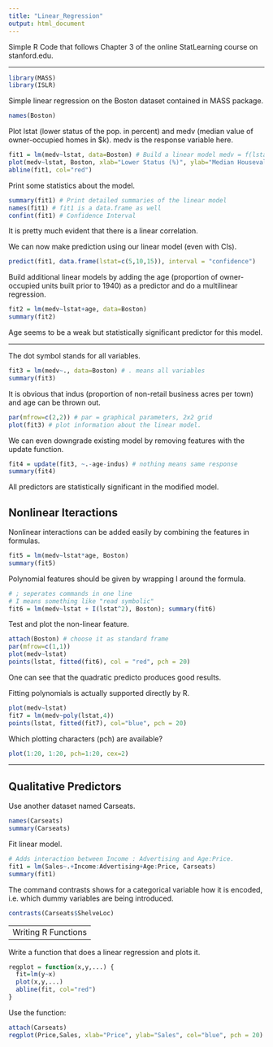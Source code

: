 ```yaml
---
title: "Linear_Regression"
output: html_document
---
```


Simple R Code that follows Chapter 3 of the online StatLearning course on stanford.edu.

---

```r
library(MASS) 
library(ISLR)
```

Simple linear regression on the Boston dataset contained in MASS package. 

```r
names(Boston)
```

Plot lstat (lower status of the pop. in percent) and medv (median value of owner-occupied homes in $k). medv is the response variable here.

```r
fit1 = lm(medv~lstat, data=Boston) # Build a linear model medv = f(lstat) = beta_0 + beta_1 *  lstat
plot(medv~lstat, Boston, xlab="Lower Status (%)", ylab="Median Housevalue (in k$)")
abline(fit1, col="red")
```

Print some statistics about the model.

```r
summary(fit1) # Print detailed summaries of the linear model
names(fit1) # fit1 is a data.frame as well
confint(fit1) # Confidence Interval
```

It is pretty much evident that there is a linear correlation.

We can now make prediction using our linear model (even with CIs).

```r
predict(fit1, data.frame(lstat=c(5,10,15)), interval = "confidence")
```

Build additional linear models by adding the age (proportion of owner-occupied units built prior to 1940) as a predictor and do a multilinear regression.

```r
fit2 = lm(medv~lstat+age, data=Boston)
summary(fit2)
```

Age seems to be a weak but statistically significant predictor for this model.

---

The dot symbol stands for all variables.

```r
fit3 = lm(medv~., data=Boston) # . means all variables
summary(fit3)
```

It is obvious that indus (proportion of non-retail business acres per town) and age can be thrown out.


```r
par(mfrow=c(2,2)) # par = graphical parameters, 2x2 grid
plot(fit3) # plot information about the linear model.
```

We can even downgrade existing model by removing features with the update function.

```r
fit4 = update(fit3, ~.-age-indus) # nothing means same response
summary(fit4)
```

All predictors are statistically significant in the modified model.

Nonlinear Iteractions
----------------------------------

Nonlinear interactions can be added easily by combining the features in formulas.

```r
fit5 = lm(medv~lstat*age, Boston)
summary(fit5)
```

Polynomial features should be given by wrapping I around the formula.

```r
# ; seperates commands in one line
# I means something like "read symbolic"
fit6 = lm(medv~lstat + I(lstat^2), Boston); summary(fit6)
```

Test and plot the non-linear feature.

```r
attach(Boston) # choose it as standard frame
par(mfrow=c(1,1))
plot(medv~lstat)
points(lstat, fitted(fit6), col = "red", pch = 20)
```

One can see that the quadratic predicto produces good results.

Fitting polynomials is actually supported directly by R.
```r
plot(medv~lstat)
fit7 = lm(medv~poly(lstat,4))
points(lstat, fitted(fit7), col="blue", pch = 20)
```

Which plotting characters (pch) are available? 

```r
plot(1:20, 1:20, pch=1:20, cex=2)
```

---

Qualitative Predictors
---------------------------
Use another dataset named Carseats.

```r
names(Carseats)
summary(Carseats)
```

Fit linear model.

```r
# Adds interaction between Income : Advertising and Age:Price.
fit1 = lm(Sales~.+Income:Advertising+Age:Price, Carseats)
summary(fit1)
```

The command contrasts shows for a categorical variable how it is encoded, i.e. which dummy variables are being introduced.

```r
contrasts(Carseats$ShelveLoc)
```

---
Writing R Functions
----------------------------------
Write a function that does a linear regression and plots it.

```r
regplot = function(x,y,...) {
  fit=lm(y~x)
  plot(x,y,...)
  abline(fit, col="red")
}
```

Use the function:

```r
attach(Carseats)
regplot(Price,Sales, xlab="Price", ylab="Sales", col="blue", pch = 20)
```